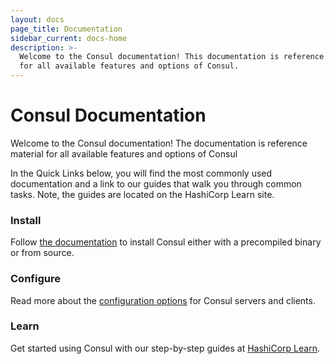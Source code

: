 ```yaml
---
layout: docs
page_title: Documentation
sidebar_current: docs-home
description: >-
  Welcome to the Consul documentation! This documentation is reference material
  for all available features and options of Consul.
---
```


# Consul Documentation

Welcome to the Consul documentation! The documentation is reference material
for all available features and options of Consul

In the Quick Links below, you will find the most commonly used documentation
and a link to our guides that walk you through common tasks. Note, the
guides are located on the HashiCorp Learn site.

### Install

Follow [the documentation](/docs/install) to install Consul either with a precompiled binary or from source.

### Configure

Read more about the [configuration options](/docs/agent/options) for Consul servers and clients.

### Learn

Get started using Consul with our step-by-step guides at [HashiCorp Learn](https://learn.hashicorp.com/consul).
